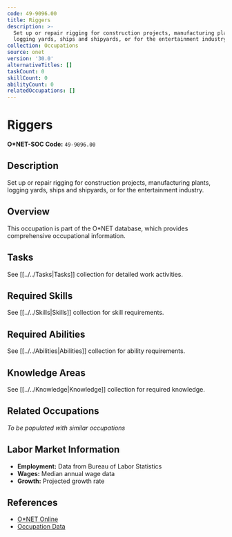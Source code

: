 ```yaml
---
code: 49-9096.00
title: Riggers
description: >-
  Set up or repair rigging for construction projects, manufacturing plants,
  logging yards, ships and shipyards, or for the entertainment industry.
collection: Occupations
source: onet
version: '30.0'
alternativeTitles: []
taskCount: 0
skillCount: 0
abilityCount: 0
relatedOccupations: []
---
```

# Riggers

**O*NET-SOC Code:** `49-9096.00`

## Description

Set up or repair rigging for construction projects, manufacturing plants, logging yards, ships and shipyards, or for the entertainment industry.

## Overview

This occupation is part of the O*NET database, which provides comprehensive occupational information.

## Tasks

See [[../../Tasks|Tasks]] collection for detailed work activities.

## Required Skills

See [[../../Skills|Skills]] collection for skill requirements.

## Required Abilities

See [[../../Abilities|Abilities]] collection for ability requirements.

## Knowledge Areas

See [[../../Knowledge|Knowledge]] collection for required knowledge.

## Related Occupations

*To be populated with similar occupations*

## Labor Market Information

- **Employment:** Data from Bureau of Labor Statistics
- **Wages:** Median annual wage data
- **Growth:** Projected growth rate

## References

- [O*NET Online](https://www.onetonline.org/link/summary/49-9096.00)
- [Occupation Data](https://www.onetcenter.org/)
